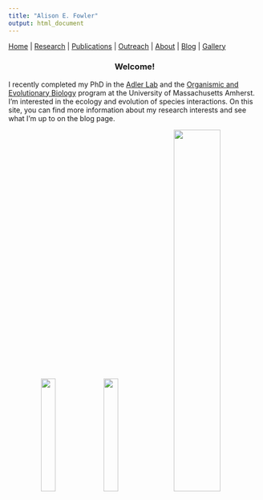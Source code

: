 ```yaml
---
title: "Alison E. Fowler"
output: html_document
---
```


[Home](index.html)  |  [Research](research.html)  |  [Publications](pubs.html)  |  [Outreach](outreach.html)  |  [About](about.html) | [Blog](blog.html) | [Gallery](gallery.html)

<center>
### Welcome! 
</center>

I recently completed my PhD in the [Adler Lab](https://blogs.umass.edu/lynnadler/) and the [Organismic and Evolutionary Biology](https://gpls.cns.umass.edu/oeb) program at the University of Massachusetts Amherst. I'm interested in the ecology and evolution of species interactions. On this site, you can find more information about my research interests and see what I'm up to on the blog page. 

<center> <img src="images/IMG_1230.JPG" width="24%">
<img src="images/IMG_1307.JPG" width="24%">
<img src="images/IMG_1530.JPG" width="43%">
</center>
